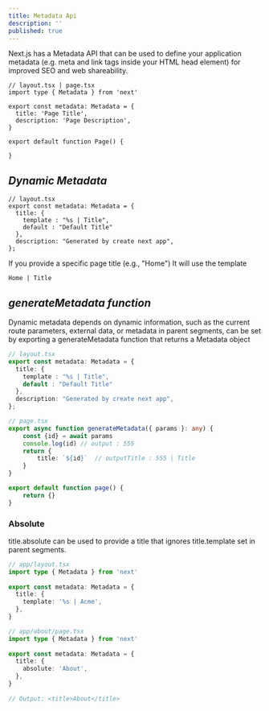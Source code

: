 ```yaml
---
title: Metadata Api
description: ''
published: true
---
```


Next.js has a Metadata API that can be used to define your application metadata (e.g. meta and link tags inside your HTML head element) for improved SEO and web shareability.

```tsx
// layout.tsx | page.tsx
import type { Metadata } from 'next'
 
export const metadata: Metadata = {
  title: 'Page Title',
  description: 'Page Description',
}
 
export default function Page() {
    
}
```

## _Dynamic Metadata_

```tsx
// layout.tsx
export const metadata: Metadata = {
  title: {
    template : "%s | Title",
    default : "Default Title"
  },
  description: "Generated by create next app",
};
```
If you provide a specific page title (e.g., "Home")
It will use the template 

```nginx 
Home | Title
```

## _generateMetadata function_

Dynamic metadata depends on dynamic information, such as the current route parameters, external data, or metadata in parent segments, can be set by exporting a generateMetadata function that returns a Metadata object

```typescript
// layout.tsx
export const metadata: Metadata = {
  title: {
    template : "%s | Title",
    default : "Default Title"
  },
  description: "Generated by create next app",
};
```

```typescript
// page.tsx
export async function generateMetadata({ params }: any) {
    const {id} = await params 
    console.log(id) // output : 555
    return {
        title: `${id}`  // outputTitle : 555 | Title
    }
}

export default function page() {
    return {}
}
```

### Absolute

title.absolute can be used to provide a title that ignores title.template set in parent segments. 

```typescript
// app/layout.tsx
import type { Metadata } from 'next'
 
export const metadata: Metadata = {
  title: {
    template: '%s | Acme',
  },
}
```

```typescript
// app/about/page.tsx
import type { Metadata } from 'next'
 
export const metadata: Metadata = {
  title: {
    absolute: 'About',
  },
}
 
// Output: <title>About</title>
```


